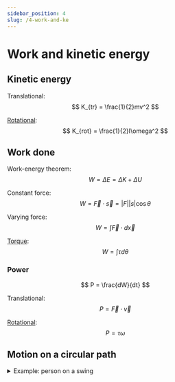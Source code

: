 ```yaml
---
sidebar_position: 4
slug: /4-work-and-ke
---
```



# Work and kinetic energy

## Kinetic energy

Translational:
$$
K_{tr} = \frac{1}{2}mv^2
$$

[Rotational](/7-moment-of-inertia):
$$
K_{rot} = \frac{1}{2}I\omega^2
$$

## Work done

Work-energy theorem:
$$
W = \Delta E = \Delta K + \Delta U
$$

Constant force:
$$
W = \vec F \cdot \vec s = |F||s|\cos\theta
$$

Varying force:
$$
W = \int \vec F \cdot d \vec x
$$

[Torque](/7-moment-of-inertia#torque):
$$
W = \int \tau d\theta
$$

### Power

$$
P = \frac{dW}{dt}
$$

Translational:
$$
P = \vec F \cdot \vec v
$$

[Rotational](/7-moment-of-inertia#torque):
$$
P = \tau\omega
$$

## Motion on a circular path

<details>
<summary>Example: person on a swing</summary>

<Row>
<Column size="7">

$$
\begin{align*}
W_T &= 0 \\
W_F &= \int_0^\theta F\cos\theta dl = mgr(1-\cos\theta) \\
W_W &= \int_0^\theta mg\cos(\frac{\pi}{2}+\theta) dl = -mgr(1-\cos\theta) \\
W_{net} &= W_T + W_F + W_W = 0
\end{align*}
$$

- $W_T$: work done by tension
- $W_F$: work done by external push
- $W_w$: work done by weight
- $r$: radius of the curved path
- $l$: displacement of the person

</Column>
<Column size="5">

<img src="/img/figures/motion-on-a-curved-path.png" alt="Motion on a curved path" width="300" />

</Column>
</Row>

</details>
